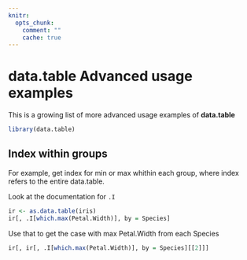 ```yaml
---
knitr:
  opts_chunk:
    comment: ""
    cache: true
---
```


# **data.table** Advanced usage examples

This is a growing list of more advanced usage examples of **data.table**

```r
library(data.table)
```

## Index within groups

For example, get index for min or max whithin each group, where index
refers to the entire data.table.

Look at the documentation for `.I`

```r
ir <- as.data.table(iris)
ir[, .I[which.max(Petal.Width)], by = Species]
```

Use that to get the case with max Petal.Width from each Species

```r
ir[, ir[, .I[which.max(Petal.Width)], by = Species][[2]]]
```
